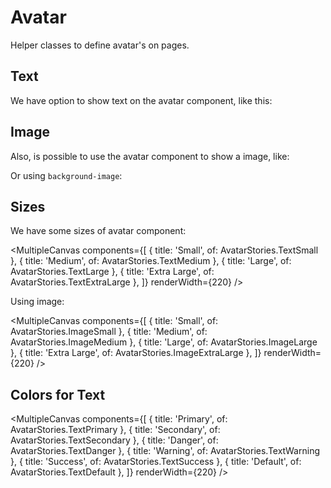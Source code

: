 
<Meta of={AvatarStories} />

# Avatar

Helper classes to define avatar's on pages.

## Text

We have option to show text on the avatar component, like this:

<Canvas of={AvatarStories.TextDefault} />

## Image

Also, is possible to use the avatar component to show a image, like:

<Canvas of={AvatarStories.ImageTag} />

Or using `background-image`:

<Canvas of={AvatarStories.ImageBackground} />

## Sizes

We have some sizes of avatar component:

<MultipleCanvas
  components={[
    { title: 'Small', of: AvatarStories.TextSmall },
    { title: 'Medium', of: AvatarStories.TextMedium },
    { title: 'Large', of: AvatarStories.TextLarge },
    { title: 'Extra Large', of: AvatarStories.TextExtraLarge },
  ]}
  renderWidth={220}
/>

Using image:

<MultipleCanvas
  components={[
    { title: 'Small', of: AvatarStories.ImageSmall },
    { title: 'Medium', of: AvatarStories.ImageMedium },
    { title: 'Large', of: AvatarStories.ImageLarge },
    { title: 'Extra Large', of: AvatarStories.ImageExtraLarge },
  ]}
  renderWidth={220}
/>

## Colors for Text

<MultipleCanvas
  components={[
    { title: 'Primary', of: AvatarStories.TextPrimary },
    { title: 'Secondary', of: AvatarStories.TextSecondary },
    { title: 'Danger', of: AvatarStories.TextDanger },
    { title: 'Warning', of: AvatarStories.TextWarning },
    { title: 'Success', of: AvatarStories.TextSuccess },
    { title: 'Default', of: AvatarStories.TextDefault },
  ]}
  renderWidth={220}
/>

